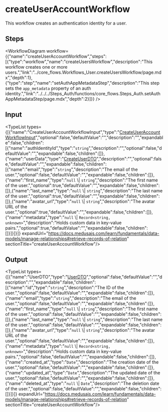 
# createUserAccountWorkflow

This workflow creates an authentication identity for a user.

## Steps

<WorkflowDiagram workflow={{"name":"createUserAccountWorkflow","steps":[{"type":"workflow","name":"createUsersWorkflow","description":"This workflow creates one or more users.","link":"../core_flows.Workflows_User.createUsersWorkflow/page.mdx","depth":1},{"type":"step","name":"setAuthAppMetadataStep","description":"This step sets the `app_metadata` property of an auth identity.","link":"../../../Steps_Auth/functions/core_flows.Steps_Auth.setAuthAppMetadataStep/page.mdx","depth":2}]}} />

## Input

<TypeList types={[{"name":"CreateUserAccountWorkflowInput","type":"[CreateUserAccountWorkflowInput](../../../types/core_flows.CreateUserAccountWorkflowInput/page.mdx)","optional":false,"defaultValue":"","description":"","expandable":false,"children":[{"name":"authIdentityId","type":"`string`","description":"","optional":false,"defaultValue":"","expandable":false,"children":[]},{"name":"userData","type":"[CreateUserDTO](../../../../user/interfaces/user.CreateUserDTO/page.mdx)","description":"","optional":false,"defaultValue":"","expandable":false,"children":[{"name":"email","type":"`string`","description":"The email of the user.","optional":false,"defaultValue":"","expandable":false,"children":[]},{"name":"first_name","type":"`null` \\| `string`","description":"The first name of the user.","optional":true,"defaultValue":"","expandable":false,"children":[]},{"name":"last_name","type":"`null` \\| `string`","description":"The last name of the user.","optional":true,"defaultValue":"","expandable":false,"children":[]},{"name":"avatar_url","type":"`null` \\| `string`","description":"The avatar URL of the user.","optional":true,"defaultValue":"","expandable":false,"children":[]},{"name":"metadata","type":"`null` \\| `Record<string, unknown>`","description":"Holds custom data in key-value pairs.","optional":true,"defaultValue":"","expandable":false,"children":[]}]}]}]} expandUrl="https://docs.medusajs.com/learn/fundamentals/data-models/manage-relationships#retrieve-records-of-relation" sectionTitle="createUserAccountWorkflow"/>

## Output

<TypeList types={[{"name":"UserDTO","type":"[UserDTO](../../../../user/interfaces/user.UserDTO/page.mdx)","optional":false,"defaultValue":"","description":"","expandable":false,"children":[{"name":"id","type":"`string`","description":"The ID of the user.","optional":false,"defaultValue":"","expandable":false,"children":[]},{"name":"email","type":"`string`","description":"The email of the user.","optional":false,"defaultValue":"","expandable":false,"children":[]},{"name":"first_name","type":"`null` \\| `string`","description":"The first name of the user.","optional":false,"defaultValue":"","expandable":false,"children":[]},{"name":"last_name","type":"`null` \\| `string`","description":"The last name of the user.","optional":false,"defaultValue":"","expandable":false,"children":[]},{"name":"avatar_url","type":"`null` \\| `string`","description":"The avatar URL of the user.","optional":false,"defaultValue":"","expandable":false,"children":[]},{"name":"metadata","type":"`null` \\| `Record<string, unknown>`","description":"Holds custom data in key-value pairs.","optional":false,"defaultValue":"","expandable":false,"children":[]},{"name":"created_at","type":"`Date`","description":"The creation date of the user.","optional":false,"defaultValue":"","expandable":false,"children":[]},{"name":"updated_at","type":"`Date`","description":"The updated date of the user.","optional":false,"defaultValue":"","expandable":false,"children":[]},{"name":"deleted_at","type":"`null` \\| `Date`","description":"The deletion date of the user.","optional":false,"defaultValue":"","expandable":false,"children":[]}]}]} expandUrl="https://docs.medusajs.com/learn/fundamentals/data-models/manage-relationships#retrieve-records-of-relation" sectionTitle="createUserAccountWorkflow"/>
